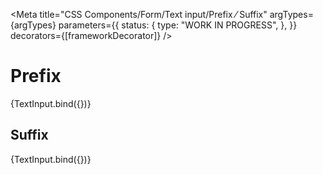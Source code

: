 
<Meta
  title="CSS Components/Form/Text input/Prefix &frasl; Suffix"
  argTypes={argTypes}
  parameters={{
    status: {
      type: "WORK IN PROGRESS",
    },
  }}
  decorators={[frameworkDecorator]}
/>

# Prefix

<Canvas>
  <Story name="Invalid" args={{ ...defaultArgs, valueType: "currency", prefix: "€" }}>
    {TextInput.bind({})}
  </Story>
</Canvas>

## Suffix

<Canvas>
  <Story name="Focus" args={{ ...defaultArgs, valueType: "number", suffix: "m³" }}>
    {TextInput.bind({})}
  </Story>
</Canvas>
